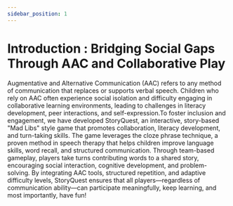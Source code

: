 ```yaml
---
sidebar_position: 1
---
```

# Introduction : Bridging Social Gaps Through AAC and Collaborative Play

Augmentative and Alternative Communication (AAC) refers to any method of communication that replaces or supports verbal speech. 
Children who rely on AAC often experience social isolation and difficulty engaging in collaborative learning environments, 
leading to challenges in literacy development, peer interactions, and self-expression.To foster inclusion and engagement, we 
have developed StoryQuest, an interactive, story-based "Mad Libs" style game that promotes collaboration, literacy development, 
and turn-taking skills. The game leverages the cloze phrase technique, a proven method in speech 
therapy that helps children improve language skills, word recall, and structured communication. Through team-based gameplay, 
players take turns contributing words to a shared story, encouraging social interaction, cognitive development, and 
problem-solving. By integrating AAC tools, structured repetition, and adaptive difficulty levels, StoryQuest ensures that 
all players—regardless of communication ability—can participate meaningfully, keep learning, and most importantly, have fun!